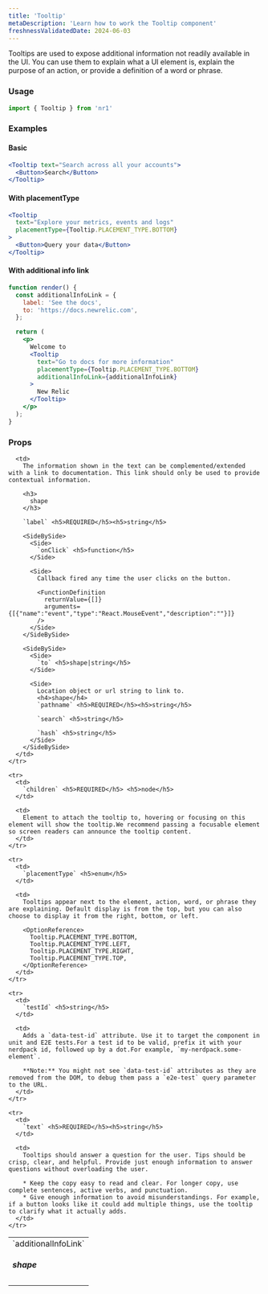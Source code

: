 ```yaml
---
title: 'Tooltip'
metaDescription: 'Learn how to work the Tooltip component'
freshnessValidatedDate: 2024-06-03
---
```


Tooltips are used to expose additional information not readily available in the UI. You can use them to explain what a UI element is, explain the purpose of an action, or provide a definition of a word or phrase.

### Usage

```jsx
import { Tooltip } from 'nr1'
```

### Examples

#### Basic

```jsx
<Tooltip text="Search across all your accounts">
  <Button>Search</Button>
</Tooltip>
```

#### With placementType

```jsx
<Tooltip
  text="Explore your metrics, events and logs"
  placementType={Tooltip.PLACEMENT_TYPE.BOTTOM}
>
  <Button>Query your data</Button>
</Tooltip>
```

#### With additional info link

```jsx
function render() {
  const additionalInfoLink = {
    label: 'See the docs',
    to: 'https://docs.newrelic.com',
  };

  return (
    <p>
      Welcome to
      <Tooltip
        text="Go to docs for more information"
        placementType={Tooltip.PLACEMENT_TYPE.BOTTOM}
        additionalInfoLink={additionalInfoLink}
      >
        New Relic
      </Tooltip>
    </p>
  );
}
```

### Props

<table>
  <tbody>
    <tr>
      <td>
        `additionalInfoLink` <h5>shape</h5>
      </td>

      <td>
        The information shown in the text can be complemented/extended with a link to documentation. This link should only be used to provide contextual information.

        <h3>
          shape
        </h3>

        `label` <h5>REQUIRED</h5><h5>string</h5>

        <SideBySide>
          <Side>
            `onClick` <h5>function</h5>
          </Side>

          <Side>
            Callback fired any time the user clicks on the button.

            <FunctionDefinition
              returnValue={[]}
              arguments={[{"name":"event","type":"React.MouseEvent","description":""}]}
            />
          </Side>
        </SideBySide>

        <SideBySide>
          <Side>
            `to` <h5>shape|string</h5>
          </Side>

          <Side>
            Location object or url string to link to.
            <h4>shape</h4>
            `pathname` <h5>REQUIRED</h5><h5>string</h5>

            `search` <h5>string</h5>

            `hash` <h5>string</h5>
          </Side>
        </SideBySide>
      </td>
    </tr>

    <tr>
      <td>
        `children` <h5>REQUIRED</h5> <h5>node</h5>
      </td>

      <td>
        Element to attach the tooltip to, hovering or focusing on this element will show the tooltip.We recommend passing a focusable element so screen readers can announce the tooltip content.
      </td>
    </tr>

    <tr>
      <td>
        `placementType` <h5>enum</h5>
      </td>

      <td>
        Tooltips appear next to the element, action, word, or phrase they are explaining. Default display is from the top, but you can also choose to display it from the right, bottom, or left.

        <OptionReference>
          Tooltip.PLACEMENT_TYPE.BOTTOM,
          Tooltip.PLACEMENT_TYPE.LEFT,
          Tooltip.PLACEMENT_TYPE.RIGHT,
          Tooltip.PLACEMENT_TYPE.TOP,
        </OptionReference>
      </td>
    </tr>

    <tr>
      <td>
        `testId` <h5>string</h5>
      </td>

      <td>
        Adds a `data-test-id` attribute. Use it to target the component in unit and E2E tests.For a test id to be valid, prefix it with your nerdpack id, followed up by a dot.For example, `my-nerdpack.some-element`.

        **Note:** You might not see `data-test-id` attributes as they are removed from the DOM, to debug them pass a `e2e-test` query parameter to the URL.
      </td>
    </tr>

    <tr>
      <td>
        `text` <h5>REQUIRED</h5><h5>string</h5>
      </td>

      <td>
        Tooltips should answer a question for the user. Tips should be crisp, clear, and helpful. Provide just enough information to answer questions without overloading the user.

        * Keep the copy easy to read and clear. For longer copy, use complete sentences, active verbs, and punctuation.
        * Give enough information to avoid misunderstandings. For example, if a button looks like it could add multiple things, use the tooltip to clarify what it actually adds.
      </td>
    </tr>
  </tbody>
</table>
